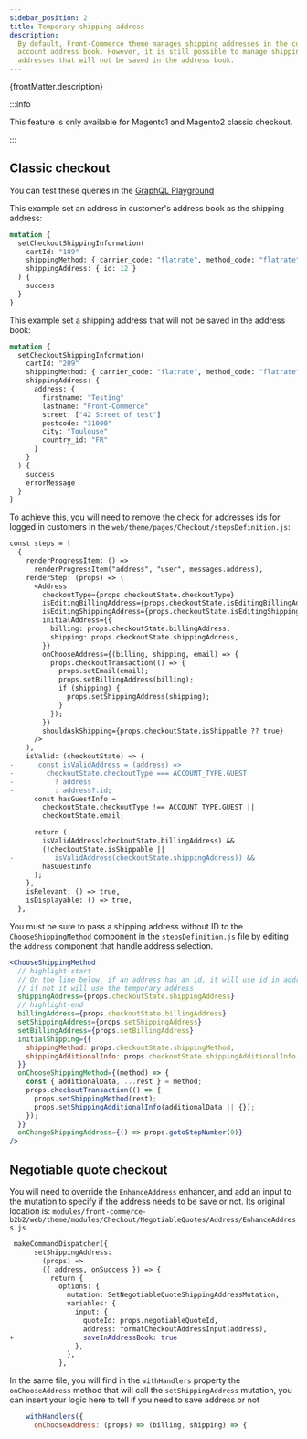 ```yaml
---
sidebar_position: 2
title: Temporary shipping address
description:
  By default, Front-Commerce theme manages shipping addresses in the customer
  account address book. However, it is still possible to manage shipping
  addresses that will not be saved in the address book.
---
```


<p>{frontMatter.description}</p>

:::info

This feature is only available for Magento1 and Magento2 classic checkout.

:::

## Classic checkout

You can test these queries in the
[GraphQL Playground](/docs/2.x/magento2/add-new-attribute#discover-the-playground)

This example set an address in customer's address book as the shipping address:

```graphql
mutation {
  setCheckoutShippingInformation(
    cartId: "189"
    shippingMethod: { carrier_code: "flatrate", method_code: "flatrate" }
    shippingAddress: { id: 12 }
  ) {
    success
  }
}
```

This example set a shipping address that will not be saved in the address book:

```graphql
mutation {
  setCheckoutShippingInformation(
    cartId: "209"
    shippingMethod: { carrier_code: "flatrate", method_code: "flatrate" }
    shippingAddress: {
      address: {
        firstname: "Testing"
        lastname: "Front-Commerce"
        street: ["42 Street of test"]
        postcode: "31000"
        city: "Toulouse"
        country_id: "FR"
      }
    }
  ) {
    success
    errorMessage
  }
}
```

To achieve this, you will need to remove the check for addresses ids for logged
in customers in the `web/theme/pages/Checkout/stepsDefinition.js`:

```diff title="web/theme/pages/Checkout/stepDefinitions.js"
const steps = [
  {
    renderProgressItem: () =>
      renderProgressItem("address", "user", messages.address),
    renderStep: (props) => (
      <Address
        checkoutType={props.checkoutState.checkoutType}
        isEditingBillingAddress={props.checkoutState.isEditingBillingAddress}
        isEditingShippingAddress={props.checkoutState.isEditingShippingAddress}
        initialAddress={{
          billing: props.checkoutState.billingAddress,
          shipping: props.checkoutState.shippingAddress,
        }}
        onChooseAddress={(billing, shipping, email) => {
          props.checkoutTransaction(() => {
            props.setEmail(email);
            props.setBillingAddress(billing);
            if (shipping) {
              props.setShippingAddress(shipping);
            }
          });
        }}
        shouldAskShipping={props.checkoutState.isShippable ?? true}
      />
    ),
    isValid: (checkoutState) => {
-      const isValidAddress = (address) =>
-        checkoutState.checkoutType === ACCOUNT_TYPE.GUEST
-          ? address
-          : address?.id;
      const hasGuestInfo =
        checkoutState.checkoutType !== ACCOUNT_TYPE.GUEST ||
        checkoutState.email;

      return (
        isValidAddress(checkoutState.billingAddress) &&
        (!checkoutState.isShippable ||
-          isValidAddress(checkoutState.shippingAddress)) &&
        hasGuestInfo
      );
    },
    isRelevant: () => true,
    isDisplayable: () => true,
  },
```

You must be sure to pass a shipping address without ID to the
`ChooseShippingMethod` component in the `stepsDefinition.js` file by editing the
`Address` component that handle address selection.

```jsx title="web/theme/pages/Checkout/stepDefinitions.js"
<ChooseShippingMethod
  // highlight-start
  // On the line below, if an address has an id, it will use id in address book
  // if not it will use the temporary address
  shippingAddress={props.checkoutState.shippingAddress}
  // highlight-end
  billingAddress={props.checkoutState.billingAddress}
  setShippingAddress={props.setShippingAddress}
  setBillingAddress={props.setBillingAddress}
  initialShipping={{
    shippingMethod: props.checkoutState.shippingMethod,
    shippingAdditionalInfo: props.checkoutState.shippingAdditionalInfo,
  }}
  onChooseShippingMethod={(method) => {
    const { additionalData, ...rest } = method;
    props.checkoutTransaction(() => {
      props.setShippingMethod(rest);
      props.setShippingAdditionalInfo(additionalData || {});
    });
  }}
  onChangeShippingAddress={() => props.gotoStepNumber(0)}
/>
```

## Negotiable quote checkout

You will need to override the `EnhanceAddress` enhancer, and add an input to the
mutation to specify if the address needs to be save or not. Its original
location is:
`modules/front-commerce-b2b2/web/theme/modules/Checkout/NegotiableQuotes/Address/EnhanceAddress.js`

```diff title="web/theme/modules/Checkout/NegotiableQuotes/Address/EnhanceAddress.js"
 makeCommandDispatcher({
      setShippingAddress:
        (props) =>
        ({ address, onSuccess }) => {
          return {
            options: {
              mutation: SetNegotiableQuoteShippingAddressMutation,
              variables: {
                input: {
                  quoteId: props.negotiableQuoteId,
                  address: formatCheckoutAddressInput(address),
+                 saveInAddressBook: true
                },
              },
            },
```

In the same file, you will find in the `withHandlers` property the
`onChooseAddress` method that will call the `setShippingAddress` mutation, you
can insert your logic here to tell if you need to save address or not

```js
    withHandlers({
      onChooseAddress: (props) => (billing, shipping) => {
```
